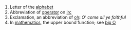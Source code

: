 # Letter of the [[alphabet]]
# Abbreviation of [[operator]] on [[irc]]
# Exclamation, an abbreviation of [[oh]]: ''O' come all ye faithful''
# In [[mathematics]], the upper bound function; see [[big O]]
